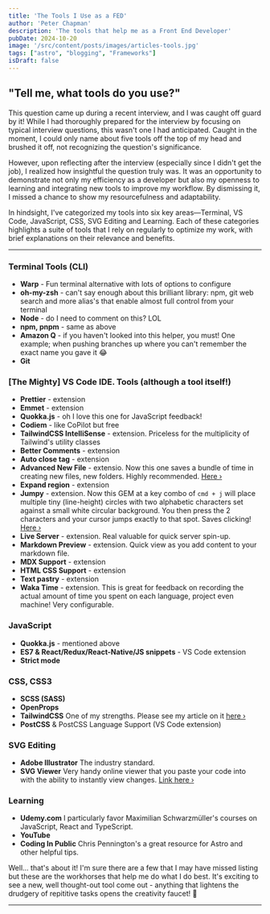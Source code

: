 ```yaml
---
title: 'The Tools I Use as a FED'
author: 'Peter Chapman'
description: 'The tools that help me as a Front End Developer'
pubDate: 2024-10-20
image: '/src/content/posts/images/articles-tools.jpg'
tags: ["astro", "blogging", "Frameworks"]
isDraft: false
---
```


<Picture src={astroHero} alt="Astro logo on SpaceX launch" format="avif" />

<FigCaption isDark={true} name="Ricky Kharawala" artistUrl="https://unsplash.com/@sweetmangostudios?utm_content=creditCopyText&utm_medium=referral&utm_source=unsplash" photoUrl="https://unsplash.com/photos/assorted-hand-tool-lot-on-brown-wooden-shelf-4dVDBMAho8c?utm_content=creditCopyText&utm_medium=referral&utm_source=unsplash" />

## "Tell me, what tools do you use?"

This question came up during a recent interview, and I was caught off guard by it! While I had thoroughly prepared for the interview by focusing on typical interview questions, this wasn't one I had anticipated. Caught in the moment, I could only name about five tools off the top of my head and brushed it off, not recognizing the question's significance.

However, upon reflecting after the interview (especially since I didn't get the job), I realized how insightful the question truly was. It was an opportunity to demonstrate not only my efficiency as a developer but also my openness to learning and integrating new tools to improve my workflow. By dismissing it, I missed a chance to show my resourcefulness and adaptability.

In hindsight, I've categorized my tools into six key areas—Terminal, VS Code, JavaScript, CSS, SVG Editing and Learning. Each of these categories highlights a suite of tools that I rely on regularly to optimize my work, with brief explanations on their relevance and benefits.  
  
---
### Terminal Tools (CLI)
*	<strong>Warp</strong> - Fun terminal alternative with lots of options to configure 
*	<strong>oh-my-zsh</strong> - can't say enough about this brilliant library: npm, git web search and more alias's that enable almost full control from your terminal
*	<strong>Node</strong> - do I need to comment on this? LOL
*	<strong>npm, pnpm</strong> - same as above
* <strong>Amazon Q</strong> - if you haven't looked into this helper, you must! One example; when pushing branches up where you can't remember the exact name you gave it 😂
* <strong>Git</strong> 
### [The Mighty] VS Code IDE. Tools (although a tool itself!)
* <strong>Prettier</strong> - extension
* <strong>Emmet</strong> - extension
* <strong>Quokka.js</strong> - oh I love this one for JavaScript feedback!
* <strong>Codiem</strong> - like CoPilot but free
* <strong>TailwindCSS IntelliSense</strong> - extension. Priceless for the multiplicity of Tailwind's utility classes
* <strong>Better Comments</strong> - extension
* <strong>Auto close tag</strong> - extension
* <strong>Advanced New File</strong> - extensio. Now this one saves a bundle of time in creating new files, new folders. Highly recommended. <span class="link__color">[Here &rsaquo;](https://github.com/dkundel/vscode-new-file)</span>
* <strong>Expand region</strong> - extension
* <strong>Jumpy</strong> - extension. Now this GEM at a key combo of `cmd + j` will place multiple tiny (line-height) circles with two alphabetic characters set against a small white circular background. You then press the 2 characters and your cursor jumps exactly to that spot. Saves clicking!  <span class="link__color">[Here &rsaquo;](https://marketplace.visualstudio.com/items?itemName=johnpyp.vscode-jumpy-plus)</span>
* <strong>Live Server</strong> - extension. Real valuable for quick server spin-up.
* <strong>Markdown Preview</strong> - extension. Quick view as you add content to your markdown file.
* <strong>MDX Support</strong> - extension
* <strong>HTML CSS Support</strong> - extension
* <strong>Text pastry</strong> - extension
* <strong>Waka Time</strong> - extension. This is great for feedback on recording the actual amount of time you spent on each language, project even machine! Very configurable.
### JavaScript
* <strong>Quokka.js</strong> - mentioned above
* <strong>ES7 & React/Redux/React-Native/JS snippets</strong> - VS Code extension
* <strong>Strict mode</strong>
### CSS, CSS3
* <strong>SCSS (SASS)</strong>
* <strong>OpenProps</strong>
* <strong>TailwindCSS</strong> One of my strengths. Please see my article on it <span class="link__color">[here &rsaquo;](https://py-chapman.netlify.app/blog/tailwind-integration/`)</span>
* <strong>PostCSS</strong> & PostCSS Language Support (VS Code extension)
### SVG Editing
* <strong>Adobe Illustrator</strong> The industry standard.
* <strong>SVG Viewer</strong> Very handy online viewer that you paste your code into with the ability to instantly view changes. <span class="link__color">[Link here &rsaquo;](https://www.svgviewer.dev/)</span>
### Learning
* <strong>Udemy.com</strong> I particularly favor Maximilian Schwarzmüller's courses on JavaScript, React and TypeScript. 
* <strong>YouTube</strong>
* <strong>Coding In Public</strong> Chris Pennington's a great resource for Astro and other helpful tips.

Well... that's about it! I'm sure there are a few that I may have missed listing but these are the workhorses that help me do what I do best. It's exciting to see a new, well thought-out tool come out - anything that lightens the drudgery of repititive tasks opens the creativity faucet! 🚰 

---
